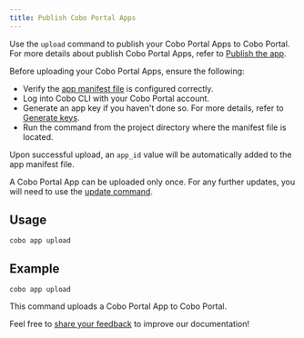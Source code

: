 ```yaml
---
title: Publish Cobo Portal Apps
---
```


Use the `upload` command to publish your Cobo Portal Apps to Cobo Portal. For more details about publish Cobo Portal Apps, refer to [Publish the app](/v2/apps/build-app#publish-the-app).

Before uploading your Cobo Portal Apps, ensure the following:
- Verify the [app manifest file](/v2/apps/build-app#configure-the-manifest-file) is configured correctly.
- Log into Cobo CLI with your Cobo Portal account.
- Generate an app key if you haven't done so. For more details, refer to [Generate keys](/v2/developer-tools/cobo-cli/key-management#generate-keys).
- Run the command from the project directory where the manifest file is located.

Upon successful upload, an `app_id` value will be automatically added to the app manifest file. 

<Note>A Cobo Portal App can be uploaded only once. For any further updates, you will need to use the [update command](/v2/developer-tools/cobo-cli/app-update).</Note>

## Usage
```shell
cobo app upload
```

## Example
```shell
cobo app upload
```

This command uploads a Cobo Portal App to Cobo Portal.

<Tip>Feel free to [share your feedback](https://forms.zohopublic.com/cobo/form/DocumentFeedbackForm/formperma/QvLOhxJv1_JMsJ-1dleZ8Itb_7rzN-LtgvsDdxosoVI) to improve our documentation!</Tip>